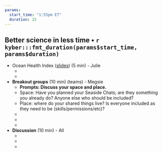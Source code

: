 ```yaml
---
params:
  start_time: "1:55pm ET"
  duration: 25
---
```


## Better science in less time • `r kyber:::fmt_duration(params$start_time, params$duration)`

- Ocean Health Index ([slides](https://docs.google.com/presentation/d/162tpUZEFkpTUI4K3Yl_mF6HLxsgwO_d7bvF5F4igxfk/edit?usp=sharing)) (5 min) - Julie
  - ‎
  - 
- **Breakout groups** (10 min) (teams) - Megsie
  - **Prompts: Discuss your space and place.** 
  - Space: Have you planned your Seaside Chats; are they something you already do? Anyone else who should be included? 
  - Place: where do your shared things live? Is everyone included as they need to be (skills/permissions/etc)?
  - ‎
  -
  -
- **Discussion** (10 min) - All
  - ‎
  -
  -
